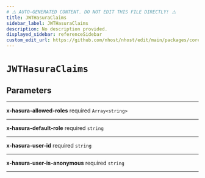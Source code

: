 ```yaml
---
# ⚠️ AUTO-GENERATED CONTENT. DO NOT EDIT THIS FILE DIRECTLY! ⚠️
title: JWTHasuraClaims
sidebar_label: JWTHasuraClaims
description: No description provided.
displayed_sidebar: referenceSidebar
custom_edit_url: https://github.com/nhost/nhost/edit/main/packages/core/src/types.ts#L165
---
```


# `JWTHasuraClaims`

## Parameters

---

**<span className="parameter-name">x-hasura-allowed-roles</span>** <span className="optional-status">required</span> `Array<string>`

---

**<span className="parameter-name">x-hasura-default-role</span>** <span className="optional-status">required</span> `string`

---

**<span className="parameter-name">x-hasura-user-id</span>** <span className="optional-status">required</span> `string`

---

**<span className="parameter-name">x-hasura-user-is-anonymous</span>** <span className="optional-status">required</span> `string`

---
